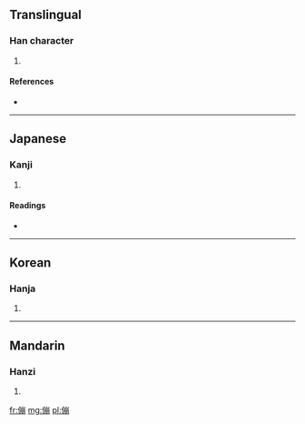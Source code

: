 ==Translingual==

===Han character===
{{Han char|rn=9|rad=人|as=11|sn=13|four=2212<sub>7</sub>|canj=人山月月 (OUBB)}}

# {{defn|Han|sort=人11}}

====References====
* {{Han ref|kx=0114.160|dkj=01012|dj=0242.240|hdz=10211.080|uh=50B0|ud=20656|bh=DCBD|bd=56509}}

----

==Japanese==

===Kanji===
{{ja-kanji|grade=|rs=人11}}

# {{defn|lang=ja|sort=人11}}

====Readings====
* {{ja-readings|on=[[ほう]] (hō), [[ぼう]] (bō)|kun=[[とも]] (tomo), [[ともがら]] (tomogara), [[おもねりくみする]] (omonerikumisuru)}}

----

==Korean==

===Hanja===
{{ko-hanja|hangeul=붕|rv=bung|mr=pung}}

# {{defn|lang=ko|sort=人11}}

----

==Mandarin==

===Hanzi===
{{cmn-hanzi|pin=[[péng]] ([[peng2]])|wg=p'eng<sup>2</sup>}}

# {{defn|lang=cmn|sort=人11}}

[[fr:傰]]
[[mg:傰]]
[[pl:傰]]